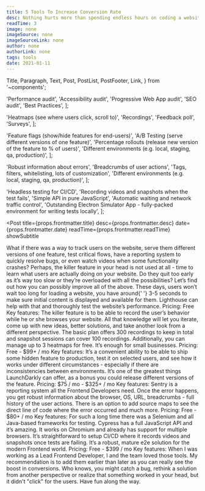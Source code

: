 ```yaml
---
title: 5 Tools To Increase Conversion Rate
desc: Nothing hurts more than spending endless hours on coding a website, rolling it out to production, and having close to zero traffic. All our hopes are gone in no time.
readTime: 3
image: none
imageSource: none
imageSourceLink: none
author: none
authorLink: none
tags: tools
date: 2021-01-11
---
```


  Title,
  Paragraph,
  Text,
  Post,
  PostList,
  PostFooter,
  Link,
} from '~components';

  'Performance audit',
  'Accessibility audit',
  'Progressive Web App audit',
  'SEO audit',
  'Best Practices',
];

  'Heatmaps (see where users click, scroll to)',
  'Recordings',
  'Feedback poll',
  'Surveys',
];

  'Feature flags (show/hide features for end-users)',
  'A/B Testing (serve different versions of one feature)',
  'Percentage rollouts (release new version of the feature to % of users)',
  'Different environments (e.g. local, staging, qa, production)',
];

  'Robust information about errors',
  'Breadcrumbs of user actions',
  'Tags, filters, whitelisting, lots of customization',
  'Different environments (e.g. local, staging, qa, production)',
];

  'Headless testing for CI/CD',
  'Recording videos and snapshots when the test fails',
  'Simple API in pure JavaScript',
  'Automatic waiting and network traffic control',
  'Outstanding Electron Simulator App - fully-packed environment for writing tests locally',
];

<Post
  title={props.frontmatter.title}
  desc={props.frontmatter.desc}
  date={props.frontmatter.date}
  readTime={props.frontmatter.readTime}
  showSubtitle
>
  <Title level={3}>Introduction</Title>
  <Paragraph>
    What if there was a way to track users on the website, serve them different
    versions of one feature, test critical flows, have a reporting system to
    quickly resolve bugs, or even watch videos when some functionality crashes?
  </Paragraph>
  <Paragraph>
    Perhaps, the killer feature in your head is not used at all - time to learn
    what users are actually doing on your website. Do they quit too early as
    it’s way too slow or they’re overloaded with all the possibilities?
  </Paragraph>
  <Paragraph lastParagraph>
    Let’s find out how you can possibly improve all of the above.
  </Paragraph>
  <Title level={4} transform="none">
    1.{' '}
    <Link href="https://developers.google.com/web/tools/lighthouse" strong>
      Lighthouse Audit
    </Link>
  </Title>
  <Paragraph>
    These days, users won’t wait too long for loading a website, you have around{' '}
    <Text strong>3-5 seconds</Text> to make sure initial content is displayed
    and available for them. Lighthouse can help with that and thoroughly test
    the website’s performance.
  </Paragraph>
  <Paragraph>
    <Text strong>Pricing:</Text> Free
  </Paragraph>
  <Paragraph>
    <Text strong>Key features:</Text>
  </Paragraph>
  <PostList data={keyFeaturesOne} />
  <Paragraph breakParagraph />
  <Title level={4} transform="none">
    2.{' '}
    <Link href="https://www.hotjar.com/" strong>
      HotJar
    </Link>
  </Title>
  <Paragraph>
    The killer feature is to be able to record the user’s behavior while he or
    she browses your website. All that knowledge will let you iterate, come up
    with new ideas, better solutions, and take another look from a different
    perspective.
  </Paragraph>
  <Paragraph>
    The basic plan offers 300 recordings to keep in total and snapshot sessions
    can cover 100 recordings. Additionally, you can manage up to 3 heatmaps for
    free. It’s enough for small businesses.
  </Paragraph>
  <Paragraph>
    <Text strong>Pricing:</Text> Free - $99+ / mo
  </Paragraph>
  <Paragraph>
    <Text strong>Key features:</Text>
  </Paragraph>
  <PostList data={keyFeaturesTwo} />
  <Paragraph breakParagraph />
  <Title level={4} transform="none">
    3.{' '}
    <Link href="https://launchdarkly.com/" strong>
      LaunchDarkly
    </Link>
  </Title>
  <Paragraph>
    It’s a convenient ability to be able to ship some hidden feature to
    production, test it on selected users, and see how it works under different
    circumstances - especially if there are inconsistencies between
    environments. It’s one of the greatest things LaunchDarkly can offer, as a
    bonus you could release different versions of the feature.
  </Paragraph>
  <Paragraph>
    <Text strong>Pricing:</Text> $75 / mo - $325+ / mo
  </Paragraph>
  <Paragraph>
    <Text strong>Key features:</Text>
  </Paragraph>
  <PostList data={keyFeaturesThree} />
  <Paragraph breakParagraph />
  <Title level={4} transform="none">
    4.{' '}
    <Link href="https://sentry.io/welcome/" strong>
      Sentry
    </Link>
  </Title>
  <Paragraph>
    Sentry is a reporting system all the Frontend Developers need. Once the
    error happens, you get robust information about the browser, OS, URL,
    breadcrumbs - full history of the user actions. There is an option to add
    source maps to see the direct line of code where the error occurred and much
    more.
  </Paragraph>
  <Paragraph>
    <Text strong>Pricing:</Text> Free - $80+ / mo
  </Paragraph>
  <Paragraph>
    <Text strong>Key features:</Text>
  </Paragraph>
  <PostList data={keyFeaturesFour} />
  <Paragraph breakParagraph />
  <Title level={4} transform="none">
    5.{' '}
    <Link href="https://www.cypress.io/" strong>
      Cypress
    </Link>
  </Title>
  <Paragraph>
    For such a long time there was a Selenium and all Java-based frameworks for
    testing. Cypress has a full JavaScript API and it’s amazing. It works on
    Chromium and already has support for multiple browsers. It’s straightforward
    to setup CI/CD where it records videos and snapshots once tests are failing.
    It’s a robust, mature e2e solution for the modern Frontend world.
  </Paragraph>
  <Paragraph>
    <Text strong>Pricing:</Text> Free - $399 / mo
  </Paragraph>
  <Paragraph>
    <Text strong>Key features:</Text>
  </Paragraph>
  <PostList data={keyFeaturesFive} />
  <Paragraph lastParagraph />
  <Title level={3}>Closing Notes</Title>
  <Paragraph>
    When I was working as a Lead Frontend Developer, I and the team loved those
    tools. My recommendation is to add them earlier than later as you can really
    see the boost in conversions. Who knows, you might catch a bug, rethink a
    solution from another perspective or realize that something worked in your
    head, but it didn't "click" for the users. Have fun along the way.
  </Paragraph>
  <PostFooter />
</Post>
